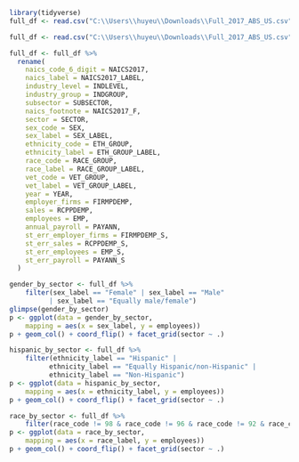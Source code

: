 ```r
library(tidyverse)
full_df <- read.csv("C:\\Users\\huyeu\\Downloads\\Full_2017_ABS_US.csv")
```

```r
full_df <- read.csv("C:\\Users\\huyeu\\Downloads\\Full_2017_ABS_US.csv")

full_df <- full_df %>%
  rename(
    naics_code_6_digit = NAICS2017,
    naics_label = NAICS2017_LABEL,
    industry_level = INDLEVEL,
    industry_group = INDGROUP,
    subsector = SUBSECTOR,
    naics_footnote = NAICS2017_F,
    sector = SECTOR,
    sex_code = SEX,
    sex_label = SEX_LABEL,
    ethnicity_code = ETH_GROUP,
    ethnicity_label = ETH_GROUP_LABEL,
    race_code = RACE_GROUP,
    race_label = RACE_GROUP_LABEL,
    vet_code = VET_GROUP,
    vet_label = VET_GROUP_LABEL,
    year = YEAR,
    employer_firms = FIRMPDEMP,
    sales = RCPPDEMP,
    employees = EMP,
    annual_payroll = PAYANN,
    st_err_employer_firms = FIRMPDEMP_S,
    st_err_sales = RCPPDEMP_S,
    st_err_employees = EMP_S,
    st_err_payroll = PAYANN_S
  )
```

```r
gender_by_sector <- full_df %>%
    filter(sex_label == "Female" | sex_label == "Male"
          | sex_label == "Equally male/female")
glimpse(gender_by_sector)
p <- ggplot(data = gender_by_sector,
    mapping = aes(x = sex_label, y = employees))
p + geom_col() + coord_flip() + facet_grid(sector ~ .)
```

```r
hispanic_by_sector <- full_df %>%
    filter(ethnicity_label == "Hispanic" |
          ethnicity_label == "Equally Hispanic/non-Hispanic" |
          ethnicity_label == "Non-Hispanic")
p <- ggplot(data = hispanic_by_sector,
    mapping = aes(x = ethnicity_label, y = employees))
p + geom_col() + coord_flip() + facet_grid(sector ~ .)
```

```r
race_by_sector <- full_df %>%
    filter(race_code != 98 & race_code != 96 & race_code != 92 & race_code != 90 & race_label != "Total" & race_label != "Meaning of Race code")
p <- ggplot(data = race_by_sector,
    mapping = aes(x = race_label, y = employees))
p + geom_col() + coord_flip() + facet_grid(sector ~ .)
```